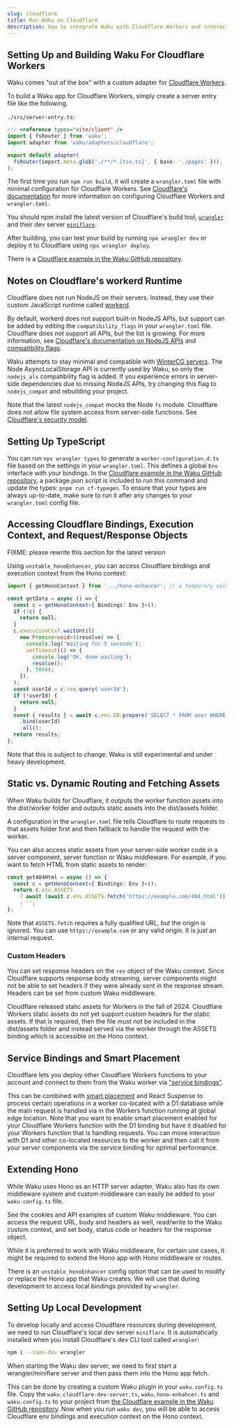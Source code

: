 ```yaml
---
slug: cloudflare
title: Run Waku on Cloudflare
description: How to integrate Waku with Cloudflare Workers and interact with Cloudflare bindings and other resources.
---
```


## Setting Up and Building Waku For Cloudflare Workers

Waku comes "out of the box" with a custom adapter for [Cloudflare Workers](https://developers.cloudflare.com/workers/).

To build a Waku app for Cloudflare Workers, simply create a server entry file like the following.

`./src/server-entry.ts`:

```ts
/// <reference types="vite/client" />
import { fsRouter } from 'waku';
import adapter from 'waku/adapters/cloudflare';

export default adapter(
  fsRouter(import.meta.glob('./**/*.{tsx,ts}', { base: './pages' })),
);
```

The first time you run `npm run build`, it will create a `wrangler.toml` file with minimal configuration for Cloudflare Workers. See [Cloudflare's documentation](https://developers.cloudflare.com/workers/wrangler/configuration/) for more information on configuring Cloudflare Workers and `wrangler.toml`.

You should npm install the latest version of Cloudflare's build tool, [`wrangler`](https://www.npmjs.com/package/wrangler) and their dev server [`miniflare`](https://www.npmjs.com/package/miniflare).

After building, you can test your build by running `npx wrangler dev` or deploy it to Cloudflare using `npx wrangler deploy`.

There is a [Cloudflare example in the Waku GitHub repository](https://github.com/wakujs/waku/tree/main/examples/07_cloudflare).

## Notes on Cloudflare's workerd Runtime

Cloudflare does not run NodeJS on their servers. Instead, they use their custom JavaScript runtime called [workerd](https://github.com/cloudflare/workerd).

By default, workerd does not support built-in NodeJS APIs, but support can be added by editing the `compatibility_flags` in your `wrangler.toml` file. Cloudflare does not support all APIs, but the list is growing. For more information, see [Cloudflare's documentation on NodeJS APIs](https://developers.cloudflare.com/workers/runtime-apis/nodejs/) and [compatibility flags](https://developers.cloudflare.com/workers/configuration/compatibility-dates/#setting-compatibility-flags).

Waku attempts to stay minimal and compatible with [WinterCG servers](https://wintercg.org/). The Node AsyncLocalStorage API is currently used by Waku, so only the `nodejs_als` compatibility flag is added. If you experience errors in server-side dependencies due to missing NodeJS APIs, try changing this flag to `nodejs_compat` and rebuilding your project.

Note that the latest `nodejs_compat` mocks the Node `fs` module. Cloudflare does not allow file system access from server-side functions. See [Cloudflare's security model](https://developers.cloudflare.com/workers/reference/security-model/).

## Setting Up TypeScript

You can run `npx wrangler types` to generate a `worker-configuration.d.ts` file based on the settings in your `wrangler.toml`. This defines a global `Env` interface with your bindings. In the [Cloudflare example in the Waku GitHub repository](https://github.com/wakujs/waku/tree/main/examples/07_cloudflare), a package.json script is included to run this command and update the types: `pnpm run cf-typegen`. To ensure that your types are always up-to-date, make sure to run it after any changes to your `wrangler.toml` config file.

## Accessing Cloudflare Bindings, Execution Context, and Request/Response Objects

FIXME: please rewrite this section for the latest version

Using `unstable_honoEnhancer`, you can access Cloudflare bindings and execution context from the Hono context:

```ts
import { getHonoContext } from '.../hono-enhancer'; // a temporary solution. will be replaced later

const getData = async () => {
  const c = getHonoContext<{ Bindings: Env }>();
  if (!c) {
    return null;
  }
  c.executionCtx?.waitUntil(
    new Promise<void>((resolve) => {
      console.log('Waiting for 5 seconds');
      setTimeout(() => {
        console.log('OK, done waiting');
        resolve();
      }, 5000);
    }),
  );
  const userId = c.req.query('userId');
  if (!userId) {
    return null;
  }
  const { results } = await c.env.DB.prepare('SELECT * FROM user WHERE id = ?')
    .bind(userId)
    .all();
  return results;
};
```

Note that this is subject to change. Waku is still experimental and under heavy development.

## Static vs. Dynamic Routing and Fetching Assets

When Waku builds for Cloudflare, it outputs the worker function assets into the dist/worker folder and outputs static assets into the dist/assets folder.

A configuration in the `wrangler.toml` file tells Cloudflare to route requests to that assets folder first and then fallback to handle the request with the worker.

You can also access static assets from your server-side worker code in a server component, server function or Waku middleware. For example, if you want to fetch HTML from static assets to render:

```ts
const get404Html = async () => {
  const c = getHonoContext<{ Bindings: Env }>();
  return c.env.ASSETS
    ? await (await c.env.ASSETS.fetch('https://example.com/404.html')).text()
    : '';
};
```

Note that `ASSETS.fetch` requires a fully qualified URL, but the origin is ignored. You can use `https://example.com` or any valid origin. It is just an internal request.

### Custom Headers

You can set response headers on the `res` object of the Waku context. Since Cloudflare supports response body streaming, server components might not be able to set headers if they were already sent in the response stream. Headers can be set from custom Waku middleware.

Cloudflare released static assets for Workers in the fall of 2024. Cloudflare Workers static assets do not yet support custom headers for the static assets. If that is required, then the file must not be included in the dist/assets folder and instead served via the worker through the ASSETS binding which is accessible on the Hono context.

## Service Bindings and Smart Placement

Cloudflare lets you deploy other Cloudflare Workers functions to your account and connect to them from the Waku worker via ["service bindings"](https://developers.cloudflare.com/workers/runtime-apis/bindings/service-bindings/).

This can be combined with [smart placement](https://developers.cloudflare.com/workers/configuration/smart-placement/) and React Suspense to process certain operations in a worker co-located with a D1 database while the main request is handled via in the Workers function running at global edge location. Note that you want to enable smart placement enabled for your Cloudflare Workers function with the D1 binding but have it disabled for your Workers function that is handling requests. You can move interaction with D1 and other co-located resources to the worker and then call it from your server components via the service binding for optimal performance.

## Extending Hono

While Waku uses Hono as an HTTP server adapter, Waku also has its own middleware system and custom middleware can easily be added to your `waku.config.ts` file.

See the cookies and API examples of custom Waku middleware. You can access the request URL, body and headers as well, read/write to the Waku custom context, and set body, status code or headers for the response object.

While it is preferred to work with Waku middleware, for certain use cases, it might be required to extend the Hono app with Hono middleware or routes.

There is an `unstable_honoEnhancer` config option that can be used to modify or replace the Hono app that Waku creates. We will use that during development to access local bindings provided by `wrangler`.

## Setting Up Local Development

To develop locally and access Cloudflare resources during development, we need to run Cloudflare's local dev server `miniflare`. It is automatically installed when you install Cloudflare's dev CLI tool called `wrangler`:

```sh
npm i --save-dev wrangler
```

When starting the Waku dev server, we need to first start a wrangler/miniflare server and then pass them into the Hono app fetch.

This can be done by creating a custom Waku plugin in your `waku.config.ts` file. Copy the `waku.cloudflare-dev-server.ts`, `waku.hono-enhahcer.ts` and `waku.config.ts` to your project from [the Cloudflare example in the Waku GitHub repository](https://github.com/wakujs/waku/tree/main/examples/07_cloudflare). Now when you run `waku dev`, you will be able to access Cloudflare env bindings and execution context on the Hono context.
